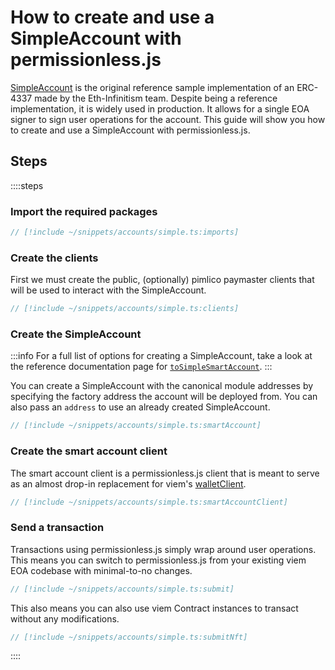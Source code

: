 
<VersionWarning version="0.2" />

# How to create and use a SimpleAccount with permissionless.js

[SimpleAccount](https://github.com/eth-infinitism/account-abstraction/blob/develop/contracts/samples/SimpleAccount.sol) is the original reference sample implementation of an ERC-4337 made by the Eth-Infinitism team. Despite being a reference implementation, it is widely used in production. It allows for a single EOA signer to sign user operations for the account. This guide will show you how to create and use a SimpleAccount with permissionless.js.

## Steps

::::steps

### Import the required packages

```ts
// [!include ~/snippets/accounts/simple.ts:imports]
```

### Create the clients

First we must create the public, (optionally) pimlico paymaster clients that will be used to interact with the SimpleAccount.

```ts
// [!include ~/snippets/accounts/simple.ts:clients]
```


### Create the SimpleAccount

:::info
For a full list of options for creating a SimpleAccount, take a look at the reference documentation page for [`toSimpleSmartAccount`](/permissionless/core/reference/accounts/toSimpleSmartAccount).
:::

You can create a SimpleAccount with the canonical module addresses by specifying the factory address the account will be deployed from. You can also pass an `address` to use an already created SimpleAccount.

```ts
// [!include ~/snippets/accounts/simple.ts:smartAccount]
```

### Create the smart account client

The smart account client is a permissionless.js client that is meant to serve as an almost drop-in replacement for viem's [walletClient](https://viem.sh/docs/clients/wallet.html).

```ts
// [!include ~/snippets/accounts/simple.ts:smartAccountClient]
```

### Send a transaction

Transactions using permissionless.js simply wrap around user operations. This means you can switch to permissionless.js from your existing viem EOA codebase with minimal-to-no changes.

```ts
// [!include ~/snippets/accounts/simple.ts:submit]
```

This also means you can also use viem Contract instances to transact without any modifications.

```ts
// [!include ~/snippets/accounts/simple.ts:submitNft]
```


::::